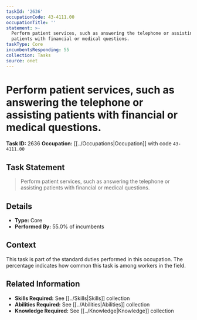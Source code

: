 ```yaml
---
taskId: '2636'
occupationCode: 43-4111.00
occupationTitle: ''
statement: >-
  Perform patient services, such as answering the telephone or assisting
  patients with financial or medical questions.
taskType: Core
incumbentsResponding: 55
collection: Tasks
source: onet
---
```

# Perform patient services, such as answering the telephone or assisting patients with financial or medical questions.

**Task ID:** 2636
**Occupation:** [[../Occupations|Occupation]] with code `43-4111.00`

## Task Statement

> Perform patient services, such as answering the telephone or assisting patients with financial or medical questions.

## Details

- **Type:** Core
- **Performed By:** 55.0% of incumbents

## Context

This task is part of the standard duties performed in this occupation. The percentage indicates how common this task is among workers in the field.

## Related Information

- **Skills Required:** See [[../Skills|Skills]] collection
- **Abilities Required:** See [[../Abilities|Abilities]] collection
- **Knowledge Required:** See [[../Knowledge|Knowledge]] collection
